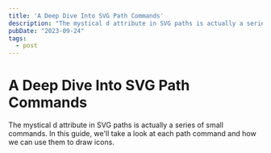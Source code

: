 ```yaml
---
title: 'A Deep Dive Into SVG Path Commands'
description: "The mystical d attribute in SVG paths is actually a series of small commands. In this guide, we'll take a look at each path command and how we can use them to draw icons."
pubDate: "2023-09-24"
tags:
  - post
---
```


# A Deep Dive Into SVG Path Commands

The mystical d attribute in SVG paths is actually a series of small commands. In this guide, we'll take a look at each path command and how we can use them to draw icons.
